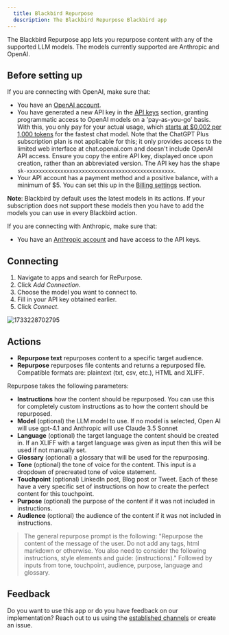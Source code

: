 ```yaml
---
  title: Blackbird Repurpose
  description: The Blackbird Repurpose Blackbird app
---
```


<LinkCard title="View on Github" target="_blank" href="https://github.com/bb-io/RePurpose" icon="github" />

The Blackbird Repurpose app lets you repurpose content with any of the supported LLM models. The models currently supported are Anthropic and OpenAI.

## Before setting up

If you are connecting with OpenAI, make sure that:

- You have an [OpenAI account](https://platform.openai.com/signup).
- You have generated a new API key in the [API keys](https://platform.openai.com/account/api-keys) section, granting programmatic access to OpenAI models on a 'pay-as-you-go' basis. With this, you only pay for your actual usage, which [starts at $0,002 per 1,000 tokens](https://openai.com/pricing) for the fastest chat model. Note that the ChatGPT Plus subscription plan is not applicable for this; it only provides access to the limited web interface at chat.openai.com and doesn't include OpenAI API access. Ensure you copy the entire API key, displayed once upon creation, rather than an abbreviated version. The API key has the shape `sk-xxxxxxxxxxxxxxxxxxxxxxxxxxxxxxxxxxxxxxxxxxxxxxxx`.
- Your API account has a payment method and a positive balance, with a minimum of $5. You can set this up in the [Billing settings](https://platform.openai.com/account/billing/overview) section.

**Note**: Blackbird by default uses the latest models in its actions. If your subscription does not support these models then you have to add the models you can use in every Blackbird action.

If you are connecting with Anthropic, make sure that:

- You have an [Anthropic account](https://console.anthropic.com) and have access to the API keys.

## Connecting

1. Navigate to apps and search for RePurpose.
2. Click _Add Connection_.
3. Choose the model you want to connect to.
4. Fill in your API key obtained earlier.
5. Click _Connect_.

![1733228702795](https://raw.githubusercontent.com/bb-io/RePurpose/main/image/README/1733228702795.png)

## Actions

- **Repurpose text** repurposes content to a specific target audience.
- **Repurpose** repurposes file contents and returns a repurposed file. Compatible formats are: plaintext (txt, csv, etc.), HTML and XLIFF.

Repurpose takes the following parameters:
- **Instructions** how the content should be repurposed. You can use this for completely custom instructions as to how the content should be repurposed.
- **Model** (optional) the LLM model to use. If no model is selected, Open AI will use gpt-4.1 and Anthropic will use Claude 3.5 Sonnet
- **Language** (optional) the target language the content should be created in. If an XLIFF with a target language was given as input then this will be used if not manually set.
- **Glossary** (optional) a glossary that will be used for the repurposing.
- **Tone** (optional) the tone of voice for the content. This input is a dropdown of precreated tone of voice statement.
- **Touchpoint** (optional) LinkedIn post, Blog post or Tweet. Each of these have a very specific set of instructions on how to create the perfect content for this touchpoint.
- **Purpose** (optional) the purpose of the content if it was not included in instructions.
- **Audience** (optional) the audience of the content if it was not included in instructions.

> The general repurpose prompt is the following: "Repurpose the content of the message of the user. Do not add any tags, html markdown or otherwise. You also need to consider the following instructions, style elements and guide: (instructions)." Followed by inputs from tone, touchpoint, audience, purpose, language and glossary.

## Feedback

Do you want to use this app or do you have feedback on our implementation? Reach out to us using the [established channels](https://www.blackbird.io/) or create an issue.

